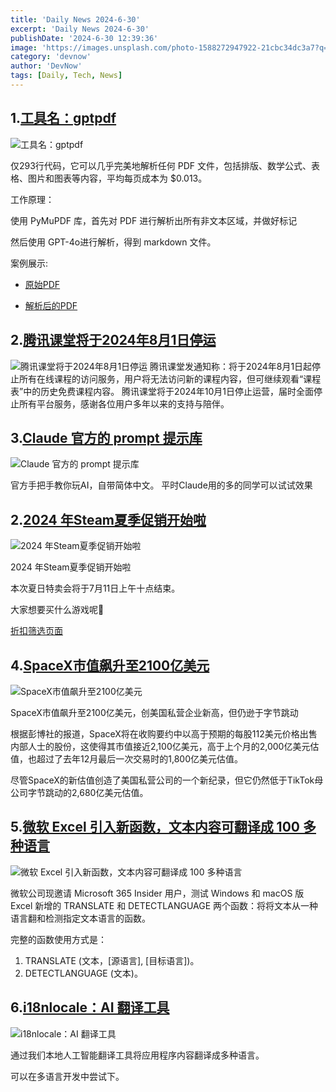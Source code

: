 ```yaml
---
title: 'Daily News 2024-6-30'
excerpt: 'Daily News 2024-6-30'
publishDate: '2024-6-30 12:39:36'
image: 'https://images.unsplash.com/photo-1588272947922-21cbc34dc3a7?q=80&w=2970&auto=format&fit=crop&ixlib=rb-4.0.3&ixid=M3wxMjA3fDB8MHxwaG90by1wYWdlfHx8fGVufDB8fHx8fA%3D%3D'
category: 'devnow'
author: 'DevNow'
tags: [Daily, Tech, News]
---
```


## 1.[工具名：gptpdf](https://github.com/CosmosShadow/gptpdf)

![工具名：gptpdf](https://cdn.laughingzhu.cn/DevNow/lBtidgXjqkPB4QEjTtCiE.jpeg-thumb)

仅293行代码，它可以几乎完美地解析任何 PDF 文件，包括排版、数学公式、表格、图片和图表等内容，平均每页成本为 $0.013。

工作原理：

使用 PyMuPDF 库，首先对 PDF 进行解析出所有非文本区域，并做好标记

然后使用 GPT-4o进行解析，得到 markdown 文件。

案例展示:

- [原始PDF](https://github.com/CosmosShadow/gptpdf/blob/main/examples/attention_is_all_you_need/output.md)

- [解析后的PDF](https://github.com/CosmosShadow/gptpdf/blob/main/examples/attention_is_all_you_need/output.md)

## 2.[腾讯课堂将于2024年8月1日停运](https://ke.qq.com/)

![腾讯课堂将于2024年8月1日停运](https://cdn.laughingzhu.cn/DevNow/gnRyfBuCbEq1t_nuu4iN6.png-thumb)
腾讯课堂发通知称：将于2024年8月1日起停止所有在线课程的访问服务，用户将无法访问新的课程内容，但可继续观看“课程表”中的历史免费课程内容。 腾讯课堂将于2024年10月1日停止运营，届时全面停止所有平台服务，感谢各位用户多年以来的支持与陪伴。

## 3.[Claude 官方的 prompt 提示库](https://docs.anthropic.com/zh-CN/prompt-library/library)

![Claude 官方的 prompt 提示库](https://cdn.laughingzhu.cn/DevNow/ycLsjgcjoYj2gTzJtCaBy.png-thumb)

官方手把手教你玩AI，自带简体中文。
平时Claude用的多的同学可以试试效果

## 2.[2024 年Steam夏季促销开始啦](https://store.steampowered.com/)

![2024 年Steam夏季促销开始啦](https://cdn.laughingzhu.cn/DevNow/Pv50ESa-hLwiQHlHzDTv1.png-thumb)

2024 年Steam夏季促销开始啦

本次夏日特卖会将于7月11日上午十点结束。

大家想要买什么游戏呢🤔

[折扣筛选页面](https://steamdb.info/sales/)

## 4.[SpaceX市值飙升至2100亿美元](https://cn.wsj.com/articles/%E5%A0%B1%E5%B0%8E-spacex%E6%93%AC%E9%80%9A%E9%81%8E%E8%AA%8D%E8%B3%BC%E8%A6%81%E7%B4%84%E5%87%BA%E5%94%AE%E8%82%A1%E4%BB%BD-%E4%BC%B0%E5%80%BC2-100%E5%84%84%E7%BE%8E%E5%85%83-9865ab24)

![SpaceX市值飙升至2100亿美元](https://cdn.laughingzhu.cn/DevNow/102aLMm_4lD3f5PozXH8Y.jpg-thumb)

SpaceX市值飙升至2100亿美元，创美国私营企业新高，但仍逊于字节跳动

根据彭博社的报道，SpaceX将在收购要约中以高于预期的每股112美元价格出售内部人士的股份，这使得其市值接近2,100亿美元，高于上个月的2,000亿美元估值，也超过了去年12月最后一次交易时的1,800亿美元估值。

尽管SpaceX的新估值创造了美国私营公司的一个新纪录，但它仍然低于TikTok母公司字节跳动的2,680亿美元估值。

## 5.[微软 Excel 引入新函数，文本内容可翻译成 100 多种语言](https://www.donews.com/news/detail/4/4351799.html)

![微软 Excel 引入新函数，文本内容可翻译成 100 多种语言](https://cdn.laughingzhu.cn/DevNow/PmZlY_K-n7wnNhn5KhXHh.gif-thumb)

微软公司现邀请 Microsoft 365 Insider 用户，测试 Windows 和 macOS 版 Excel 新增的 TRANSLATE 和 DETECTLANGUAGE 两个函数：将将文本从一种语言翻和检测指定文本语言的函数。

完整的函数使用方式是：

1. TRANSLATE (文本，[源语言], [目标语言])。
2. DETECTLANGUAGE (文本)。

## 6.[i18nlocale：AI 翻译工具](https://www.i18nlocale.com/)

![i18nlocale：AI 翻译工具](https://cdn.laughingzhu.cn/DevNow/grSi04sTWYsQisuuPDGXY.png-thumb)

通过我们本地人工智能翻译工具将应用程序内容翻译成多种语言。

可以在多语言开发中尝试下。
